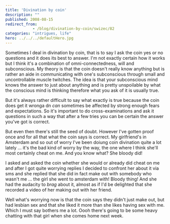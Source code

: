 ```yaml
---
title: 'Divination by coin'
description: ""
published: 2008-08-15
redirect_from: 
            - /blog/divination-by-coin/swizec/82
categories: "intrigues, life"
hero: ../../../defaultHero.jpg
---
```


Sometimes I deal in divination by coin, that is to say I ask the coin yes or no questions and it does its best to answer. I'm not exactly certain how it works but I think it's a combination of omni-connectedness, will and subconscious. My theory is that the coin doesn't really know anything but is rather an aide in communicating with one's subconscious through small and uncontrollable muscle twitches. The idea is that your subconscious mind knows the answer to just about anything and is pretty unspoilable by what the conscious mind is thinking therefore what you ask of it is usually true.

But it's always rather difficult to say what exactly is true because the coin does get it wronga dn _can_ sometimes be affected by strong enough fears and expectations. So it's important to do cross-examinations and ask it questions in such a way that after a few tries you can be certain the answer you've got is correct.

But even then there's still the seed of doubt. However I've gotten proof once and for all that what the coin says is correct. My girlfriend's in Amsterdam and so out of worry I've been doiung coin divination quite a lot lately ... it's the bad kind of worry by the way, the one where I think she'll most certainly cheat on me. And you know what? She bloody did!

I asked and asked the coin whether she would or already did cheat on me and after I got quite worrying replies I decided to confront her about it via sms and she replied that she did in fact make out with somebody who wasn't me ... the girl she went to amsterdam with! Bloody thing! And she had the audacity to _brag_ about it, almost as if I'd be delighted that she recorded a video of her making out with her friend.

Well what's worrying now is that the coin says they didn't just make out, but had lesbian sex and that she liked it more than she likes having sex with me. Which I must say bothers me a lot. Oooh there's going to be some heavy chatting with that girl when she comes home next week.
